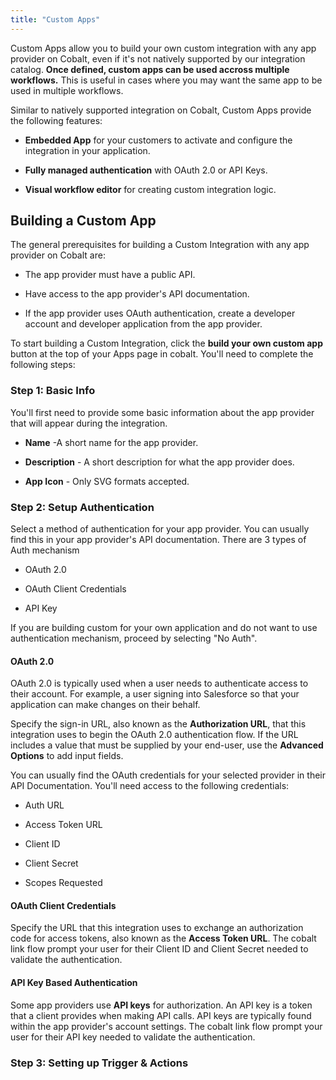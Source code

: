 ```yaml
---
title: "Custom Apps"
---
```


Custom Apps allow you to build your own custom integration with any app provider on Cobalt, even if it's not natively supported by our integration catalog. **Once defined, custom apps can be used accross multiple workflows.** This is useful in cases where you may want the same app to be used in multiple workflows.

Similar to natively supported integration on Cobalt, Custom Apps provide the following features:

* **Embedded App** for your customers to activate and configure the integration in your application.

* **Fully managed authentication** with OAuth 2.0 or API Keys.

* **Visual workflow editor** for creating custom integration logic.


## Building a Custom App

The general prerequisites for building a Custom Integration with any app provider on Cobalt are:

* The app provider must have a public API.

* Have access to the app provider's API documentation.

* If the app provider uses OAuth authentication, create a developer account and developer application from the app provider.

To start building a Custom Integration, click the **build your own custom app** button at the top of your Apps page in cobalt. You'll need to complete the following steps:

### Step 1: Basic Info

You'll first need to provide some basic information about the app provider that will appear during the integration.

* **Name** \-A short name for the app provider.

* **Description** \- A short description for what the app provider does.

* **App Icon** \- Only SVG formats accepted.

### Step 2: Setup Authentication

Select a method of authentication for your app provider. You can usually find this in your app provider's API documentation. There are 3 types of Auth mechanism

* OAuth 2.0

* OAuth Client Credentials

* API Key

If you are building custom for your own application and do not want to use authentication mechanism, proceed by selecting "No Auth". 

#### OAuth 2.0

OAuth 2.0 is typically used when a user needs to authenticate access to their account. For example, a user signing into Salesforce so that your application can make changes on their behalf.

Specify the sign-in URL, also known as the **Authorization URL**, that this integration uses to begin the OAuth 2.0 authentication flow. If the URL includes a value that must be supplied by your end-user, use the **Advanced Options** to add input fields.

You can usually find the OAuth credentials for your selected provider in their API Documentation. You'll need access to the following credentials:

* Auth URL

* Access Token URL

* Client ID

* Client Secret

* Scopes Requested

#### OAuth Client Credentials

Specify the URL that this integration uses to exchange an authorization code for access tokens, also known as the **Access Token URL**. The cobalt link flow prompt your user for their Client ID and Client Secret needed to validate the authentication. 

#### API Key Based Authentication

Some app providers use **API keys** for authorization. An API key is a token that a client provides when making API calls. API keys are typically found within the app provider's account settings. The cobalt link flow prompt your user for their API key needed to validate the authentication.

### Step 3: Setting up Trigger & Actions


## 